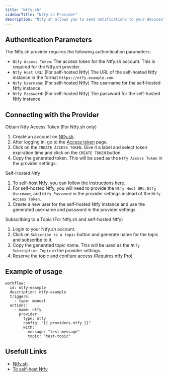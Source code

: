 ```yaml
---
title: "Ntfy.sh"
sidebarTitle: "Ntfy.sh Provider"
description: "Ntfy.sh allows you to send notifications to your devices"
---
```


## Authentication Parameters

The Ntfy.sh provider requires the following authentication parameters:

- `Ntfy Access Token`: The access token for the Ntfy.sh account. This is required for the Ntfy.sh provider.
- `Ntfy Host URL`: (For self-hosted Ntfy) The URL of the self-hosted Ntfy instance in the format `https://ntfy.example.com`.
- `Ntfy Username`: (For self-hosted Ntfy) The username for the self-hosted Ntfy instance.
- `Ntfy Password`: (For self-hosted Ntfy) The password for the self-hosted Ntfy instance.

## Connecting with the Provider

Obtain Ntfy Access Token (For Ntfy.sh only)

1. Create an account on [Ntfy.sh](https://ntfy.sh/).
2. After logging in, go to the [Access token](https://ntfy.sh/account) page.
3. Click on the `CREATE ACCESS TOKEN`. Give it a label and select token expiration time and click on the `CREATE TOKEN` button.
4. Copy the generated token. This will be used as the `Ntfy Access Token` in the provider settings.

Self-Hosted Ntfy

1. To self-host Ntfy, you can follow the instructions [here](https://docs.ntfy.sh/install/).
2. For self-hosted Ntfy, you will need to provide the `Ntfy Host URL`, `Ntfy Username`, and `Ntfy Password` in the provider settings instead of the `Ntfy Access Token`.
3. Create a new user for the self-hosted Ntfy instance and use the generated username and password in the provider settings.

Subscribing to a Topic (For Ntfy.sh and self-hosted Ntfy)

1. Login to your Ntfy.sh account.
2. Click on `Subscribe to a topic` button and generate name for the topic and subscribe to it.
3. Copy the generated topic name. This will be used as the `Ntfy Subcription Topic` in the provider settings.
4. Reserve the topic and confiure access (Requires ntfy Pro)

## Example of usage
```
workflow:
  id: ntfy-example
  description: ntfy-example
  triggers:
    - type: manual
  actions:
    - name: ntfy
      provider:
        type: ntfy
        config: "{{ providers.ntfy }}"
        with:
          message: "test-message"
          topic: "test-topic"

```

## Usefull Links

- [Ntfy.sh](https://ntfy.sh/)
- [To self-host Ntfy](https://docs.ntfy.sh/install/)
